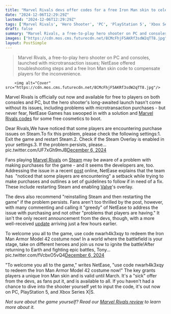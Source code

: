 ```yaml
---
title: "Marvel Rivals devs offer codes for a free Iron Man skin to celebrate launch, right as fans report issues with buying microtransactions"
date: "2024-12-06T12:29:29Z"
lastmod: "2024-12-06T12:29:29Z"
tags: ['Marvel Rivals', 'Hero Shooter', 'PC', 'PlayStation 5', 'Xbox Series X|S', 'NetEase Games', 'Microtransactions', 'Steam']
draft: false
summary: "Marvel Rivals, a free-to-play hero shooter on PC and consoles, launched with microtransaction issues; NetEase offered troubleshooting steps and a free Iron Man skin code to compensate players for the inconvenience."
images: ["https://cdn.mos.cms.futurecdn.net/8CMcFhjF5AKRf3sdW2qTT8.jpg"]
layout: PostSimple
---
```

> Marvel Rivals, a free-to-play hero shooter on PC and consoles, launched with microtransaction issues; NetEase offered troubleshooting steps and a free Iron Man skin code to compensate players for the inconvenience.


        <img alt="Cover" src="https://cdn.mos.cms.futurecdn.net/8CMcFhjF5AKRf3sdW2qTT8.jpg"/>
        
Marvel Rivals is officially out now and available for free to players on both consoles and PC, but the hero shooter's long-awaited launch hasn't come without its issues, including problems with microtransaction purchases - but never fear, NetEase Games has swooped in with a solution and [Marvel Rivals codes](https://www.gamesradar.com/games/third-person-shooter/marvel-rivals-codes-redeem/) for some free cosmetics to boot.

Dear Rivals,We have noticed that some players are encountering purchase issues on Steam.To fix this problem, please check the following settings:1. Exit the game and restart Steam.2. Check if the Steam Overlay is enabled in your settings.3. If the problem persists, please… pic.twitter.com/UF7xGh9mJB[December 6, 2024](https://twitter.com/MarvelRivals/status/1864876777119895701)

Fans playing [Marvel Rivals](https://www.gamesradar.com/games/third-person-shooter/marvel-rivals-guide/) on [Steam](https://store.steampowered.com/app/2767030/Marvel_Rivals/) may be aware of a problem with making purchases for the game - and it seems the developers are, too. Addressing the issue in a recent [post](https://x.com/MarvelRivals/status/1864876777119895701) online, NetEase explains that the team has  "noticed that some players are encountering" a setback while trying to make purchases and outlines a set of guidelines to follow if in need of a fix. These include restarting Steam and enabling [Valve](https://www.gamesradar.com/tag/valve/)'s overlay.

The devs also recommend "reinstalling Steam and then restarting the game" if the problem persists. Fans aren't too thrilled by the post, however, with many commenting and calling it "greedy" of NetEase to address the issue with purchasing and not other "problems that players are having." It isn't the only recent announcement from the devs, though, with a more well-received [update](https://x.com/MarvelRivals/status/1864824576175128653?t=MuiJRWyoYdAHVbtYCjCzjA&s=19) arriving just a few hours earlier.

To welcome you all to the game, use code nwarh4k3xqy to redeem the Iron Man Armor Model 42 costume now! In a world where the battlefield is your stage, take on different heroes and join us now to ignite the battle!After returning to Earth and fighting epic battles, Tony… pic.twitter.com/fVcbxO5vQ4[December 6, 2024](https://twitter.com/MarvelRivals/status/1864824576175128653)

"To welcome you all to the game," writes NetEase, "use code nwarh4k3xqy to redeem the Iron Man Armor Model 42 costume now!" The key grants players a unique Iron Man skin and is valid until March. It's a "sick" offer from the devs, as fans put it, and is available to all. If you haven't had a chance to dive into the shooter yourself yet to input the code, it's out now on PC, PlayStation 5, and Xbox Series X|S.

*Not sure about the game yourself? Read our *[<em>Marvel Rivals review</em>](https://www.gamesradar.com/games/third-person-shooter/marvel-rivals-review/)* to learn more about it.*
        